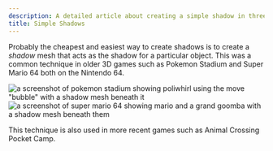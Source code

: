 ```yaml
---
description: A detailed article about creating a simple shadow in three.js.
title: Simple Shadows
---
```




<UnderConstruction />

Probably the cheapest and easiest way to create shadows is to create a _shadow_ mesh that acts as the shadow for a particular object. This was a common technique in older 3D games such as Pokemon Stadium and Super Mario 64 both on the Nintendo 64.

![a screenshot of pokemon stadium showing poliwhirl using the move "bubble" with a shadow mesh beneath it](@assets/poliwhirl.png)
![a screenshot of super mario 64 showing mario and a grand goomba with a shadow mesh beneath them](@assets/mario64.png)

This technique is also used in more recent games such as Animal Crossing Pocket Camp.

<App client:only />
<Tabs directory="techniques/simple-shadows" />
